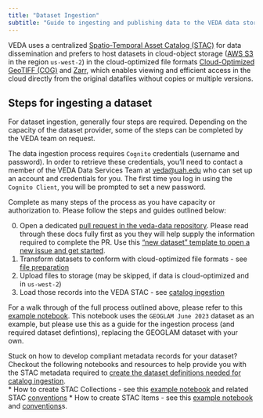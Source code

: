 ```yaml
---
title: "Dataset Ingestion"
subtitle: "Guide to ingesting and publishing data to the VEDA data store & STAC API"
---
```


VEDA uses a centralized [Spatio-Temporal Asset Catalog (STAC)](https://stacspec.org/) for data dissemination and prefers to host datasets in cloud-object storage ([AWS S3](https://aws.amazon.com/s3/) in the region `us-west-2`)
in the cloud-optimized file formats [Cloud-Optimized GeoTIFF (COG)](https://www.cogeo.org/) and [Zarr](https://zarr.dev/), which enables viewing and efficient access in the cloud directly
from the original datafiles without copies or multiple versions.


## Steps for ingesting a dataset

For dataset ingestion, generally four steps are required. Depending on the capacity of the dataset provider, some of the steps can be completed by the VEDA team on request.

The data ingestion process requires `Cognito` credentials (username and password). In order to retrieve these credentials, you'll need to contact a member of the VEDA Data Services Team at [veda@uah.edu](mailto:veda@uah.edu) who can set up an account and credentials for you. The first time you log in using the `Cognito Client`, you will be prompted to set a new password.

Complete as many steps of the process as you have capacity or authorization to. Please follow the steps and guides outlined below: 

0. Open a dedicated [pull request in the veda-data repository](https://github.com/NASA-IMPACT/veda-data). Please read through these docs fully first as you they will help supply the information required to complete the PR. Use this ["new dataset" template to open a new issue and get started](https://github.com/NASA-IMPACT/veda-data/issues/new?assignees=&labels=dataset&projects=&template=new-dataset.yaml&title=New+Dataset%3A+%3Cdataset+title%3E). 
1. Transform datasets to conform with cloud-optimized file formats - see [file preparation](./file-preparation.qmd)
2. Upload files to storage (may be skipped, if data is cloud-optimized and in `us-west-2`)
3. Load those records into the VEDA STAC - see [catalog ingestion](./catalog-ingestion.qmd)

For a walk through of the full process outlined above, please refer to this [example notebook](https://github.com/NASA-IMPACT/veda-data/blob/main/transformation-scripts/example-template/example-geoglam-ingest.ipynb). This notebook uses the `GEOGLAM June 2023` dataset as an example, but please use this as a guide for the ingestion process (and required dataset defintions), replacing the GEOGLAM dataset with your own. 

Stuck on how to develop compliant metadata records for your dataset? Checkout the following notebooks and resources to help provide you with the STAC metadata required to [create the dataset definitions needed for catalog ingestion](https://nasa-impact.github.io/veda-docs/contributing/dataset-ingestion/catalog-ingestion.html).   
* How to create STAC Collections - see this [example notebook](/notebooks/veda-operations/stac-collection-creation.html) and related STAC [conventions](./stac-collection-conventions.qmd) 
* How to create STAC Items - see this [example notebook](/notebooks/veda-operations/stac-item-creation.html) and [conventions](./stac-item-conventions.qmd)s.